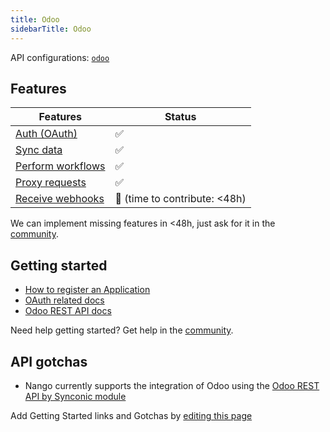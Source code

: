 ```yaml
---
title: Odoo
sidebarTitle: Odoo
---
```



<Overview />

API configurations: [`odoo`](https://nango.dev/providers.yaml)

## Features

| Features | Status |
| - | - |
| [Auth (OAuth)](/guides/getting-started/authorize-an-api-from-your-app) | ✅ |
| [Sync data](/guides/getting-started/read-from-an-api) | ✅ |
| [Perform workflows](/guides/getting-started/write-to-an-api) | ✅ |
| [Proxy requests](/guides/proxy-requests-to-an-api) | ✅ |
| [Receive webhooks](/guides/receive-webhooks-from-an-api) | 🚫 (time to contribute: &lt;48h) |

<Tip>We can implement missing features in &lt;48h, just ask for it in the [community](https://nango.dev/slack).</Tip>

## Getting started

-   [How to register an Application](https://odoo-restapi.readthedocs.io/en/latest/connection/configuration.html)
-   [OAuth related docs](https://odoo-restapi.readthedocs.io/en/latest/connection/logging_in/oauth2_authentication.html)
-   [Odoo REST API docs](https://odoo-restapi.readthedocs.io/en/latest/)

<Tip>Need help getting started? Get help in the [community](https://nango.dev/slack).</Tip>

## API gotchas

-   Nango currently supports the integration of Odoo using the [Odoo REST API by Synconic module](https://apps.odoo.com/apps/modules/17.0/restapi)

<Note>Add Getting Started links and Gotchas by [editing this page](https://github.com/nangohq/nango/tree/master/docs-v2/integrations/all/odoo.mdx)</Note>
